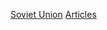 {{Wikipedia category}}
{{Articles by Quality|topic=蘇聯}}
{{Articles by Importance|topic=蘇聯}}
{{CatAutoTOC}}

[[Category:依专题划分的条目|Soviet Union]]
[[Category:蘇聯專題|Articles]]